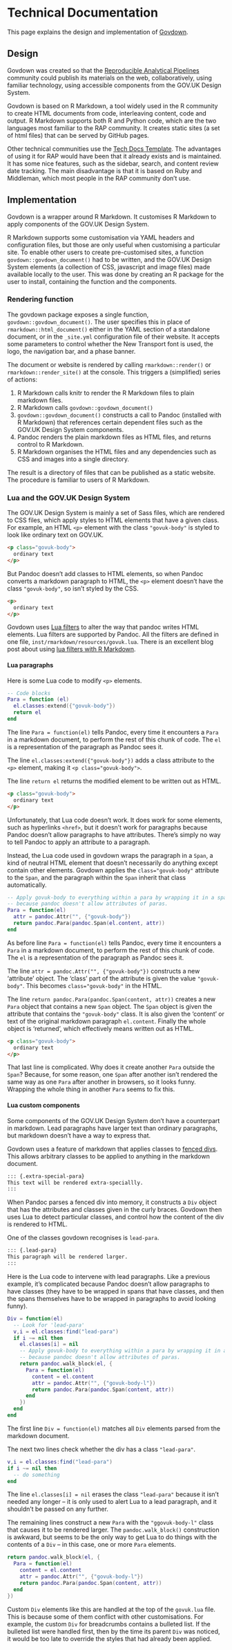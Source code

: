 # Technical Documentation

::: {.lead-para}
This page explains the design and implementation of [Govdown](./index.html).
:::

## Design

Govdown was created so that the [Reproducible Analytical
Pipelines](https://ukgovdatascience.github.io/rap-website/) community could
publish its materials on the web, collaboratively, using familiar technology,
using accessible components from the GOV.UK Design System.

Govdown is based on R Markdown, a tool widely used in the R community to create
HTML documents from code, interleaving content, code and output.  R Markdown
supports both R and Python code, which are the two languages most familiar to
the RAP community.  It creates static sites (a set of html files) that can be
served by GitHub pages.

Other technical communities use the [Tech Docs
Template](https://github.com/alphagov/tech-docs-template).  The advantages of
using it for RAP would have been that it already exists and is maintained.  It
has some nice features, such as the sidebar, search, and content review date
tracking.  The main disadvantage is that it is based on Ruby and Middleman,
which most people in the RAP community don't use.

## Implementation

Govdown is a wrapper around R Markdown.  It customises R Markdown to apply
components of the GOV.UK Design System.

R Markdown supports some customisation via YAML headers and configuration files,
but those are only useful when customising a particular site.  To enable other
users to create pre-customised sites, a function `govdown::govdown_document()`
had to be written, and the GOV.UK Design System elements (a collection of CSS,
javascript and image files) made available locally to the user.  This was done
by creating an R package for the user to install, containing the function and
the components.

### Rendering function

The govdown package exposes a single function, `govdown::govdown_document()`.
The user specifies this in place of `rmarkdown::html_document()` either in the
YAML section of a standalone document, or in the `_site.yml` configuration file
of their website.  It accepts some parameters to control whether the New
Transport font is used, the logo, the navigation bar, and a phase banner.

The document or website is rendered by calling `rmarkdown::render()` or
`rmarkdown::render_site()` at the console.  This triggers a (simplified) series
of actions:

1. R Markdown calls knitr to render the R Markdown files to plain markdown files.
1. R Markdown calls `govdown::govdown_document()`
1. `govdown::govdown_document()` constructs a call to Pandoc (installed with R
   Markdown) that references certain dependent files such as the GOV.UK Design
   System components.
1. Pandoc renders the plain markdown files as HTML files, and returns control to
   R Markdown.
1. R Markdown organises the HTML files and any dependencies such as CSS and
   images into a single directory.

The result is a directory of files that can be published as a static website.
The procedure is familiar to users of R Markdown.

### Lua and the GOV.UK Design System

The GOV.UK Design System is mainly a set of Sass files, which are rendered to
CSS files, which apply styles to HTML elements that have a given class.  For
example, an HTML `<p>` element with the class `"govuk-body"` is styled to look
like ordinary text on GOV.UK.

```html
<p class="govuk-body">
  ordinary text
</p>
```

But Pandoc doesn't add classes to HTML elements, so when Pandoc converts a
markdown paragraph to HTML, the `<p>` element doesn't have the class
`"govuk-body"`, so isn't styled by the CSS.

```html
<p>
  ordinary text
</p>
```

Govdown uses [Lua filters](https://pandoc.org/lua-filters.html) to alter the way
that pandoc writes HTML elements.  Lua filters are supported by Pandoc.  All the
filters are defined in one file, `inst/rmarkdown/resources/govuk.lua`.  There is
an excellent blog post about using [lua filters with R
Markdown](https://ulyngs.github.io/blog/posts/2019-02-19-how-to-use-pandoc-filters-for-advanced-customisation-of-your-r-markdown-document/).

#### Lua paragraphs

Here is some Lua code to modify `<p>` elements.

```lua
-- Code blocks
Para = function (el)
  el.classes:extend({"govuk-body"})
  return el
end
```

The line `Para = function(el)` tells Pandoc, every time it encounters a `Para`
in a markdown document, to perform the rest of this chunk of code.  The `el` is
a representation of the paragraph as Pandoc sees it.

The line `el.classes:extend({"govuk-body"})` adds a class attribute to the `<p>`
element, making it `<p class="govuk-body">`.

The line `return el` returns the modified element to be written out as HTML.

```html
<p class="govuk-body">
  ordinary text
</p>
```

Unfortunately, that Lua code doesn't work.  It does work for some elements, such
as hyperlinks `<href>`, but it doesn't work for paragraphs because Pandoc
doesn't allow paragraphs to have attributes.  There's simply no way to tell
Pandoc to apply an attribute to a paragraph.

Instead, the Lua code used in govdown wraps the paragraph in a `Span`, a kind of
neutral HTML element that doesn't necessarily do anything except contain other
elements.  Govdown applies the `class="govuk-body"` attribute to the `Span`, and
the paragraph within the `Span` inherit that class automatically.

```lua
-- Apply govuk-body to everything within a para by wrapping it in a span,
-- because pandoc doesn't allow attributes of paras.
Para = function(el)
  attr = pandoc.Attr("", {"govuk-body"})
  return pandoc.Para(pandoc.Span(el.content, attr))
end
```

As before line `Para = function(el)` tells Pandoc, every time it encounters a
`Para` in a markdown document, to perform the rest of this chunk of code.  The
`el` is a representation of the paragraph as Pandoc sees it.

The line `attr = pandoc.Attr("", {"govuk-body"})` constructs a new 'attribute'
object.  The 'class' part of the attribute is given the value `"govuk-body"`.
This becomes `class="govuk-body"` in the HTML.

The line `return pandoc.Para(pandoc.Span(content, attr))` creates a new `Para`
object that contains a new `Span` object.  The `Span` object is given the
attribute that contains the `"govuk-body"` class.  It is also given the
'content' or text of the original markdown paragraph `el.content`.  Finally the
whole object is 'returned', which effectively means written out as HTML.

```html
<p class="govuk-body">
  ordinary text
</p>
```

That last line is complicated.  Why does it create another `Para` outside the
`Span`?  Because, for some reason, one `Span` after another isn't rendered the
same way as one `Para` after another in browsers, so it looks funny.  Wrapping
the whole thing in another `Para` seems to fix this.

#### Lua custom components

Some components of the GOV.UK Design System don't have a counterpart in
markdown.  Lead paragraphs have larger text than ordinary paragraphs, but
markdown doesn't have a way to express that.

Govdown uses a feature of markdown that applies classes to [fenced
divs](https://pandoc.org/MANUAL.html#divs-and-spans).  This allows arbitrary
classes to be applied to anything in the markdown document.

```md
::: {.extra-special-para}
This text will be rendered extra-speciallly.
:::
```

When Pandoc parses a fenced div into memory, it constructs a `Div` object that
has the attributes and classes given in the curly braces.  Govdown then uses Lua
to detect particular classes, and control how the content of the div is rendered
to HTML.

One of the classes govdown recognises is `lead-para`.

```md
::: {.lead-para}
This paragraph will be rendered larger.
:::
```

Here is the Lua code to intervene with lead paragraphs.  Like a previous
example, it's complicated because Pandoc doesn't allow paragraphs to have
classes (they have to be wrapped in spans that have classes, and then the
spans themselves have to be wrapped in paragraphs to avoid looking funny).

```lua
Div = function(el)
  -- Look for 'lead-para'
  v,i = el.classes:find("lead-para")
  if i ~= nil then
    el.classes[i] = nil
    -- Apply govuk-body to everything within a para by wrapping it in a span,
    -- because pandoc doesn't allow attributes of paras.
    return pandoc.walk_block(el, {
      Para = function(el)
        content = el.content
        attr = pandoc.Attr("", {"govuk-body-l"})
        return pandoc.Para(pandoc.Span(content, attr))
      end
    })
  end
end
```

The first line `Div = function(el)` matches all `Div` elements parsed from the
markdown document.

The next two lines check whether the div has a class `"lead-para"`.

```lua
v,i = el.classes:find("lead-para")
if i ~= nil then
  -- do something
end
```

The line `el.classes[i] = nil` erases the class `"lead-para"` because it isn't
needed any longer -- it is only used to alert Lua to a lead paragraph, and it
shouldn't be passed on any further.

The remaining lines construct a new `Para` with the `"ggovuk-body-l"` class that
causes it to be rendered larger.  The `pandoc.walk_block()` construction is
awkward, but seems to be the only way to get Lua to do things with the contents
of a `Div` -- in this case, one or more `Para` elements.

```lua
return pandoc.walk_block(el, {
  Para = function(el)
    content = el.content
    attr = pandoc.Attr("", {"govuk-body-l"})
    return pandoc.Para(pandoc.Span(content, attr))
  end
})
```

Custom `Div` elements like this are handled at the top of the `govuk.lua` file.
This is because some of them conflict with other customisations.  For example,
the custom `Div` for breadcrumbs contains a bulleted list.  If the bulleted list
were handled first, then by the time its parent `Div` was noticed, it would be
too late to override the styles that had already been applied.
